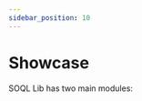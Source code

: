 ```yaml
---
sidebar_position: 10
---
```



# Showcase

SOQL Lib has two main modules:

<Tile
  title="Standard SOQL"
  description="Allows you to build dynamic queries and selectors."
  link="/examples/standard-soql/select"
/>

<Tile
  title="Cached SOQL"
  description="Allows you to build cached SOQL queries and cached selectors."
  link="/examples/cached-soql/select"
/>
